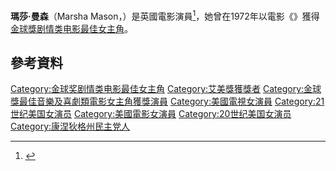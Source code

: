 {{NoteTA
|G1=Show
}}

'''瑪莎·曼森'''（Marsha Mason，{{bd|1942年|4月3日|catIdx=M}}）是英國電影演員<ref> {{IMDb name|0556850}}</ref>，她曾在1972年以電影《{{le|來去自由的灰姑娘|Cinderella Liberty}}》獲得[[金球獎|金球獎]][[金球奖剧情类电影最佳女主角|剧情类电影最佳女主角]]。

== 參考資料 ==
{{reflist}}

{{金球奖剧情类电影最佳女主角}}
{{金球獎最佳音樂及喜劇類電影女主角}}
{{Authority control}}
{{DEFAULTSORT: Mason, Marsha}}
[[Category:金球奖剧情类电影最佳女主角|Category:金球奖剧情类电影最佳女主角]]
[[Category:艾美獎獲獎者|Category:艾美獎獲獎者]]
[[Category:金球獎最佳音樂及喜劇類電影女主角獲獎演員|Category:金球獎最佳音樂及喜劇類電影女主角獲獎演員]]
[[Category:美國電視女演員|Category:美國電視女演員]]
[[Category:21世纪美国女演员|Category:21世纪美国女演员]]
[[Category:美國電影女演員|Category:美國電影女演員]]
[[Category:20世纪美国女演员|Category:20世纪美国女演员]]
[[Category:康涅狄格州民主党人|Category:康涅狄格州民主党人]]
